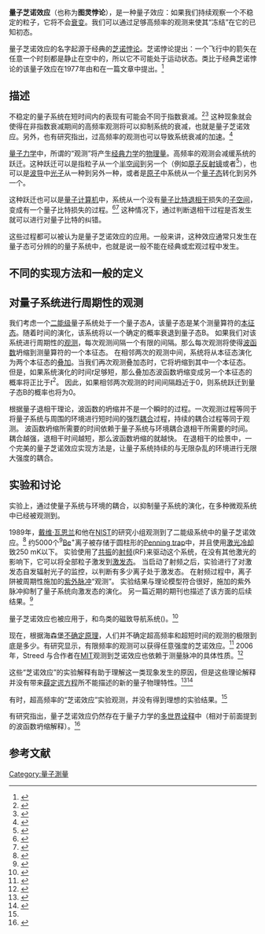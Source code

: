 {{NoteTA
|G1 = IT
|G2 = Physics
}}
'''量子芝诺效应'''（也称为'''图灵悖论'''），是一种量子效应：如果我们持续观察一个不稳定的粒子，它将不会[[放射性|衰变]]。我们可以通过足够高频率的观测来使其“冻结”在它的已知初态。

量子芝诺效应的名字起源于经典的[[芝诺悖论|芝诺悖论]]。芝诺悖论提出：一个飞行中的箭矢在任意一个时刻都是静止在空中的，所以它不可能处于运动状态。类比于经典芝诺悖论的该量子效应在1977年由{{Tsl|en|George Sudarshan}}和{{Tsl|en|Baidyanath Misra}}在一篇文章中提出。<ref name="Sudarshan">
{{Cite journal
 |last=Sudarshan |first=E. C. G.
 |last2=Misra |first2=B.
 |year=1977
 |title=The Zeno's paradox in quantum theory
 |journal=[[Journal_of_Mathematical_Physics|Journal of Mathematical Physics]]
 |volume=18 |issue=4 |pages=756–763
 |bibcode=1977JMP....18..756M
 |doi=10.1063/1.523304
}}</ref>

== 描述 ==
不稳定的量子系统在短时间内的表现有可能会不同于指数衰减。<ref name=Khalfin>
{{Cite journal
 |last=Khalfin |first=L. A.
 |year=1958
 |title=Contribution to the decay theory of a quasi-stationary state
 |journal=[[Soviet_Physics_JETP|Soviet Physics JETP]]
 |volume=6 |issue= |pages=1053
 |bibcode=1958JETP....6.1053K
 |doi=
 |osti=4318804
}}</ref><ref name=Wilkinson>
{{Cite journal
 |last1       = Raizen
 |first1      = M. G.
 |last2       = Wilkinson
 |first2      = S. R.
 |last3       = Bharucha
 |first3      = C. F.
 |last4       = Fischer
 |first4      = M. C.
 |last5       = Madison
 |first5      = K. W.
 |last6       = Morrow
 |first6      = P. R.
 |last7       = Niu
 |first7      = Q.
 |last8       = Sundaram
 |first8      = B.
 |year        = 1997
 |title       = Experimental evidence for non-exponential decay in quantum tunnelling
 |url         = http://www.phytem.ens-cachan.fr/telechargement/Optique_Quantique/Raizen_decay.pdf
 |journal     = [[Nature_(journal)|Nature]]
 |volume      = 387
 |issue       = 6633
 |pages       = 575
 |bibcode     = 1997Natur.387..575W
 |doi         = 10.1038/42418
 |deadurl     = yes
 |archiveurl  = https://web.archive.org/web/20100331045832/http://www.phytem.ens-cachan.fr/telechargement/Optique_Quantique/Raizen_decay.pdf
 |archivedate = 2010-03-31
}}</ref>
这种现象就会使得在非指数衰减期间的高频率观测将可以抑制系统的衰减，也就是量子芝诺效应。另外，也有研究指出，过高频率的观测也可以导致系统衰减的加速。<ref name=Raizen>
{{cite journal
 |last1=Fischer |first1=M.
 |last2=Gutiérrez-Medina |first2=B.
 |last3=Raizen |first3=M.
 |year=2001
 |title=Observation of the Quantum Zeno and Anti-Zeno Effects in an Unstable System
 |journal=[[Physical_Review_Letters|Physical Review Letters]]
 |volume=87 |issue=4 |pages=040402
 |arxiv=quant-ph/0104035
 |bibcode=2001PhRvL..87d0402F
 |doi=10.1103/PhysRevLett.87.040402
}}</ref>

[[量子力学|量子力学]]中，所谓的“观测”将产生[[经典力学|经典力学]]的[[物理量|物理量]]。高频率的观测会减缓系统的跃迁。这种跃迁可以是指粒子从一个[[半空间|半空间]]到另一个（例如[[原子反射镜|原子反射镜]]或者{{le|原子德布羅意顯微鏡|Atomic nanoscope}}<ref name="nanoscope">
{{cite journal
 |last1=Kouznetsov |first1=D.
 |last2=Oberst |first2=H.
 |last3=Neumann |first3=A.
 |last4=Kuznetsova |first4=Y.
 |last5=Shimizu |first5=K.
 |last6=Bisson |first6=J.-F.
 |last7=Ueda |first7=K.
 |last8=Brueck |first8=S. R. J.
 |year=2006
 |title=Ridged atomic mirrors and atomic nanoscope
 |journal=[[Journal_of_Physics_B|Journal of Physics B]]
 |volume=39 |issue=7 |pages=1605–1623
 |bibcode=2006JPhB...39.1605K
 |doi=10.1088/0953-4075/39/7/005
}}</ref>），也可以是[[波导|波导]]中[[光子|光子]]从一种{{le|橫向模態|Transverse mode}}到另外一种，或者是[[原子|原子]]中系统从一个[[量子态|量子态]]转化到另外一个。

这种跃迁也可以是[[量子计算机|量子计算机]]中，系统从一个没有[[量子比特|量子比特]][[量子退相干|退相干]]损失的[[子空间|子空间]]，变成有一个量子比特损失的过程。<ref name=Stolze>
{{cite book
 |last1=Stolze |first1=J.
 |last2=Suter |first2=D.
 |year=2008
 |title=Quantum computing: a short course from theory to experiment
 |edition=2nd |page=99
 |url=https://books.google.com/books?id=VkPGN1z15bcC&printsec=frontcover&dq=intitle:Quantum+intitle:Computing+inauthor:Stolze
 |publisher=[[Wiley-VCH|Wiley-VCH]]
 |isbn=3-527-40787-1
}}</ref><ref>
{{cite web
 |date=22 February 2006
 |title=Quantum computer solves problem, without running
 |url=http://www.physorg.com/news11087.html
 |publisher=[[Phys.Org|Phys.Org]]
 |accessdate=2013-09-21
}}</ref> 
这种情况下，通过判断退相干过程是否发生就可以进行对量子比特的纠错。

这些过程都可以被认为是量子芝诺效应的应用。一般来讲，这种效应通常只发生在量子态可分辨的的量子系统中，也就是说一般不能在经典或宏观过程中发生。

==不同的实现方法和一般的定义==

==对量子系统进行周期性的观测==
我们考虑一个[[双态系统|二能级]]量子系统处于一个量子态A，该量子态是某个测量算符的[[本征态|本征态]]。随着时间的演化，该系统将以一个确定的概率衰退到量子态B。
如果我们对该系统进行周期性的[[量子测量|观测]]，每次观测间隔一个有限的间隔。那么每次观测将使得[[波函数|波函数]]坍缩到测量算符的一个本征态。
在相邻两次的观测中间，系统将从本征态演化为两个本征态的[[态叠加原理|叠加]]。当我们再次观测叠加态时，它将坍缩到其中一个本征态。
但是，如果系统演化的时间<math>t</math>足够短，那么叠加态波函数坍缩变成另一个本征态的概率将正比于<math>t^2</math>。
因此，如果相邻两次观测的时间间隔趋近于0，则系统跃迁到量子态B的概率也将为0。

根据量子退相干理论，波函数的坍缩并不是一个瞬时的过程。一次观测过程等同于将量子系统与周围的环境进行短时间的强烈[[耦合_(物理學)|耦合]]过程，持续的耦合过程等同于观测。
波函数坍缩所需要的时间依赖于量子系统与环境耦合退相干所需要的时间。耦合越强，退相干时间越短，那么波函数坍缩的就越快。
在退相干的绘景中，一个完美的量子芝诺效应实现方法是，让量子系统持续的与无限杂乱的环境进行无限大强度的耦合。

==实验和讨论==
实验上，通过使量子系统与环境的耦合，以抑制量子系统的演化，在多种微观系统中已经被观测到。

1989年，[[戴维·瓦恩兰|戴维·瓦恩兰]]和他在[[NIST|NIST]]的研究小组观测到了二能级系统中的量子芝诺效应。<ref name="u0">
{{cite journal
 |last1       = Itano
 |first1      = W.
 |last2       = Heinzen
 |first2      = D.
 |last3       = Bollinger
 |first3      = J.
 |last4       = Wineland
 |first4      = D.
 |year        = 1990
 |title       = Quantum Zeno effect
 |url         = http://www.boulder.nist.gov/timefreq/general/pdf/858.pdf
 |journal     = [[Physical_Review_A|Physical Review A]]
 |volume      = 41
 |issue       = 5
 |pages       = 2295–2300
 |bibcode     = 1990PhRvA..41.2295I
 |doi         = 10.1103/PhysRevA.41.2295
 |deadurl     = yes
 |archiveurl  = https://web.archive.org/web/20040720153510/http://www.boulder.nist.gov/timefreq/general/pdf/858.pdf
 |archivedate = 2004-07-20
}}</ref> 约5000个<sup>9</sup>[[Beryllium|Be]]<sup>+</sup>离子被存储于圆柱形的[[彭宁离子阱|Penning trap]]中，并且使用[[激光冷却|激光冷却]]致250 mK以下。
实验使用了[[共振|共振]]的[[射频|射频]](RF)来驱动这个系统，在没有其他激光的影响下，它可以将全部粒子激发到[[激发态|激发态]]。
当启动了射频之后，实验进行了对激发态自发辐射光子的监控，以判断有多少离子处于激发态。
在射频过程中，离子阱被周期性施加的[[紫外|紫外]][[脉冲|脉冲]]“观测”。
实验结果与理论模型符合很好，施加的紫外脉冲抑制了量子系统向激发态的演化。
另一篇近期的期刊也描述了该方面的后续结果。<ref name=Leibried>
{{cite journal
 |last1=Leibfried |first1=D.
 |last2=Blatt |first2=R.
 |last3=Monroe |first3=C.
 |last4=Wineland |first4=D.
 |year=2003
 |title=Quantum dynamics of single trapped ions
 |journal=[[Reviews_of_Modern_Physics|Reviews of Modern Physics]]
 |volume=75 |issue= |pages=281
 |arxiv=
 |bibcode=2003RvMP...75..281L
 |doi=10.1103/RevModPhys.75.281
}}</ref>

量子芝诺效应也被应用于{{Tsl|en|SERF}}，和鸟类的磁致导航系统({{Tsl|en|Magnetoreception}})。<ref>
{{cite arXiv
 |last1=Kominis |first1=I. K.
 |year=2008
 |title=Quantum Zeno Effect Underpinning the Radical-Ion-Pair Mechanism of Avian Magnetoreception
 |eprint=0804.2646
 |class=q-bio.BM
}}</ref>

现在，根据海森堡[[不确定原理|不确定原理]]，人们并不确定超高频率和超短时间的观测的极限到底是多少。有研究显示，有限频率的观测可以获得任意强度的芝诺效应。<ref>{{cite journal|last1=Layden|first1=D.|last2=Martin-Martinez|first2=E.|last3=Kempf|first3=A.|title=Perfect Zeno-like effect through imperfect measurements at a finite frequency|journal=Physical Review A|date=2015|volume=91|issue=2|page=022106|doi=10.1103/PhysRevA.91.022106|url=http://journals.aps.org/pra/abstract/10.1103/PhysRevA.91.022106|arxiv=1410.3826|bibcode=2015PhRvA..91b2106L|access-date=2017-02-04|archive-date=2019-07-01|archive-url=https://web.archive.org/web/20190701002010/https://journals.aps.org/pra/abstract/10.1103/PhysRevA.91.022106|dead-url=no}}</ref> 
2006年，Streed 与合作者在[[MIT|MIT]]观测到芝诺效应也依赖于测量脉冲的具体性质。<ref name=Streed>
{{cite journal
 |last1=Streed |first1=E.
 |last2=Mun |first2=J.
 |last3=Boyd |first3=M.
 |last4=Campbell |first4=G.
 |last5=Medley |first5=P.
 |last6=Ketterle |first6=W.
 |last7=Pritchard |first7=D.
 |year=2006
 |title=Continuous and Pulsed Quantum Zeno Effect
 |journal=[[Physical_Review_Letters|Physical Review Letters]]
 |volume=97 |issue=26 |pages=260402
 |arxiv=cond-mat/0606430
 |bibcode=2006PhRvL..97z0402S
 |doi=10.1103/PhysRevLett.97.260402
 }}</ref>

这些“芝诺效应”的实验解释有助于理解这一类现象发生的原因，但是这些理论解释并没有带来[[薛定谔方程|薛定谔方程]]所不能描述的新的量子物理特性。<ref name=Petrosky1>
{{cite journal
 |last1=Petrosky |first1=T.
 |last2=Tasaki |first2=S.
 |last3=Prigogine |first3=I.
 |year=1990
 |title=Quantum zeno effect
 |journal=[[Physics_Letters_A|Physics Letters A]]
 |volume=151 |issue=3–4 |pages=109
 |bibcode=1990PhLA..151..109P
 |doi=10.1016/0375-9601(90)90173-L
}}</ref><ref name=Petrosky2>
{{cite journal
 |last1=Petrosky |first1=T.
 |last2=Tasaki |first2=S.
 |last3=Prigogine |first3=I.
 |year=1991
 |title=Quantum Zeno effect
 |journal=[[Physica_A|Physica A]]
 |volume=170 |issue=2 |pages=306
 |bibcode=1991PhyA..170..306P
 |doi=10.1016/0378-4371(91)90048-H
}}</ref>

有时，超高频率的“芝诺效应”实验观测，并没有得到理想的实验结果。<ref name="nanoscope" />

有研究指出，量子芝诺效应仍然存在于量子力学的[[多世界诠释|多世界诠释]]中（相对于前面提到的波函数坍缩解释）。<ref name="dhome">
{{cite journal
 |last1=Home |first1=D.
 |last2=Whitaker |first2=M. A. B.
 |year=1987
 |title=The many-worlds and relative states interpretations of quantum mechanics, and the quantum Zeno paradox
 |journal=[[Journal_of_Physics_A|Journal of Physics A]]
 |volume=20 |issue=11 |pages=3339–3345
 |bibcode=1987JPhA...20.3339H
 |doi=10.1088/0305-4470/20/11/036
}}</ref>

== 参考文献 ==
{{Reflist|45em}}
[[Category:量子測量|Category:量子測量]]
